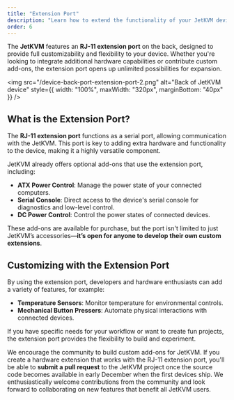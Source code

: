 ```yaml
---
title: "Extension Port"
description: "Learn how to extend the functionality of your JetKVM device through the customizable RJ-11 extension port."
order: 6
---
```


The **JetKVM** features an **RJ-11 extension port** on the back, designed to provide full customizability and flexibility to your device. Whether you're looking to integrate additional hardware capabilities or contribute custom add-ons, the extension port opens up unlimited possibilities for expansion.

<img
  src="/device-back-port-extension-port-2.png"
  alt="Back of JetKVM device"
  style={{ width: "100%", maxWidth: "320px", marginBottom: "40px" }}
/>

## What is the Extension Port?

The **RJ-11 extension port** functions as a serial port, allowing communication with the JetKVM. This port is key to adding extra hardware and functionality to the device, making it a highly versatile component.

JetKVM already offers optional add-ons that use the extension port, including:

- **ATX Power Control**: Manage the power state of your connected computers.
- **Serial Console**: Direct access to the device's serial console for diagnostics and low-level control.
- **DC Power Control**: Control the power states of connected devices.

These add-ons are available for purchase, but the port isn't limited to just JetKVM’s accessories—**it’s open for anyone to develop their own custom extensions**.

## Customizing with the Extension Port

By using the extension port, developers and hardware enthusiasts can add a variety of features, for example:

- **Temperature Sensors**: Monitor temperature for environmental controls.
- **Mechanical Button Pressers**: Automate physical interactions with connected devices.

If you have specific needs for your workflow or want to create fun projects, the extension port provides the flexibility to build and experiment.

We encourage the community to build custom add-ons for JetKVM.
If you create a hardware extension that works with the RJ-11 extension port, you'll be able to **submit a pull request** to the JetKVM project once the source code becomes available in early December when the first devices ship. We enthusiastically welcome contributions from the community and look forward to collaborating on new features that benefit all JetKVM users.
